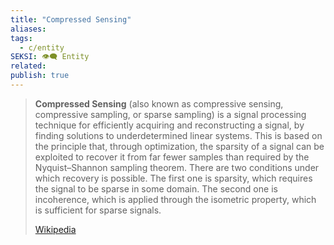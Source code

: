 ```yaml
---
title: "Compressed Sensing"
aliases: 
tags:
  - c/entity
SEKSI: 👁️‍🗨️ Entity
related:
publish: true
---
```


> **Compressed Sensing** (also known as compressive sensing, compressive sampling, or sparse sampling) is a signal processing technique for efficiently acquiring and reconstructing a signal, by finding solutions to underdetermined linear systems. This is based on the principle that, through optimization, the sparsity of a signal can be exploited to recover it from far fewer samples than required by the Nyquist–Shannon sampling theorem. There are two conditions under which recovery is possible. The first one is sparsity, which requires the signal to be sparse in some domain. The second one is incoherence, which is applied through the isometric property, which is sufficient for sparse signals.
>
> [Wikipedia](https://en.wikipedia.org/wiki/Compressed%20sensing)
